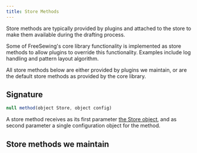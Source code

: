 ```yaml
---
title: Store Methods
---
```


Store methods are typically provided by plugins and attached to
the store to make them available during the drafting process.

Some of FreeSewing's core library functionality is implemented 
as store methods to allow plugins to override this functionality.
Examples include log handling and pattern layout algorithm.

All store methods below are either provided by plugins we maintain,
or are the default store methods as provided by the core library.

## Signature

```js
null method(object Store, object config)
```

A store method receives as its first parameter [the Store object](/reference/api/store), and
as second parameter a single configuration object for the method.

## Store methods we maintain

<ReadMore />

